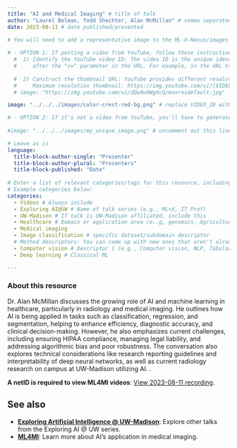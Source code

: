 ```yaml
---
title: "AI and Medical Imaging" # title of talk
author: "Laurel Belman, Todd Shechter, Alan McMillan" # comma separated list of author(s)/presenter(s)
date: 2023-08-11 # date published/presented

# You will need to add a representative image to the ML-X-Nexus/images folder.
  
# - OPTION 1: If posting a video from YouTube, follow these instructions to use the "thumbnail" image from the video. 
  #  1) Identify the YouTube video ID: The video ID is the unique identifier for each YouTube video, usually found 
  #     after the "v=" parameter in the URL. For example, in the URL https://www.youtube.com/watch?v=dQw4w9WgXcQ, the video ID is dQw4w9WgXcQ.
  
  #  2) Construct the thumbnail URL: YouTube provides different resolutions for video thumbnails. Here are the formats for different resolutions. We'll use the maximum resolution.
  #     Maximum resolution thumbnail: https://img.youtube.com/vi/[VIDEO_ID]/maxresdefault.jpg. Replace [VIDEO_ID] with the actual video ID, removing the square brackets.
  # image: "https://img.youtube.com/vi/dQw4w9WgXcQ/maxresdefault.jpg"

image: "../../../images/color-crest-red-bg.png" # replace VIDEO_ID with youtube video ID. 

# - OPTION 2: If it's not a video from YouTube, you'll have to generate/acquire your own image. You could take a screenshot of the video's title slide (assuming video is public) or use genAI to create a relevant image.
  
#image: "../../../images/my_unique_image.png" # uncomment out this line if you're using a custom image. Adjust filename to your file name. Place image in the images folder in the repo.

# Leave as is
language: 
  title-block-author-single: "Presenter"
  title-block-author-plural: "Presenters"
  title-block-published: "Date"
  
# Enter a list of relevant categories/tags for this resource, including the type (talk, video, paper, etc.) topic of focus, and anything else that might be relevant. Please check out the tags which are already being used on Nexus by visiting https://uw-madison-datascience.github.io/ML-X-Nexus/Applications/ and looking under "Categories". Avoid repeating tags with alternative spelling (e.g., use Deep Learning rather than DL since Deep Learning is already being used.). 
# Example categories below:
categories:
  - Videos # Always include
  - Exploring AI@UW # Name of talk series (e.g., ML+X, IT Prof)
  - UW-Madison # If talk is UW-Madison affiliated, include this
  - Healthcare # Domain or application area (e..g, genomics, Agriculture, Physics, Science Communication, Neurosicence, etc.)
  - Medical imaging
  - Image classification # specific dataset/subdomain descriptor 
  # Method descriptors: You can come up with new ones that aren't already listed on Nexus if you think it is needed. Lean towards including more rather than less; reviewers can always tirm the fat. Examples:
  - Computer vision # Descriptor 1 (e.g., Computer vision, NLP, Tabular)
  - Deep learning # Classical ML

---
```

### About this resource
Dr. Alan McMillan discusses the growing role of AI and machine learning in healthcare, particularly in radiology and medical imaging. He outlines how AI is being applied in tasks such as classification, regression, and segmentation, helping to enhance efficiency, diagnostic accuracy, and clinical decision-making. However, he also emphasizes current challenges, including ensuring HIPAA compliance, managing legal liability, and addressing algorithmic bias and poor robustness. The conversation also explores technical considerations like research reporting guidelines and interpretability of deep neural networks, as well as current radiology research on campus at UW-Madison utilizing AI. 
<!-- MARKDOWN COMMENT:  Finally, replace the URL below with your video's URL. -->. 

**A netID is required to view ML4MI videos**: [View 2023-08-11 recording](https://mediaspace.wisc.edu/media/1_i7vzx5do).



## See also
- [**Exploring Artificial Intelligence @ UW-Madison**](https://uw-madison-datascience.github.io/ML-X-Nexus/Applications/Videos/Exploring-AI-at-UW/): Explore other talks from the Exploring AI @ UW series. 
- [**ML4MI**](https://uw-madison-datascience.github.io/ML-X-Nexus/Applications/Videos/ML4MI/): Learn more about AI's application in medical imaging.
